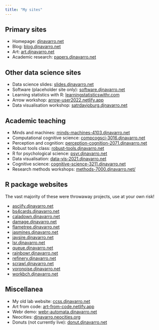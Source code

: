 ```yaml
---
title: "My sites"
---
```


## Primary sites

- Homepage: [djnavarro.net](https://djnavarro.net)
- Blog: [blog.djnavarro.net](https://blog.djnavarro.net)
- Art: [art.djnavarro.net](https://art.djnavarro.net)
- Academic research: [papers.djnavarro.net](https://papers.djnavarro.net)

## Other data science sites

- Data science slides: [slides.djnavarro.net](https://slides.djnavarro.net)
- Software (placeholder site only): [software.djnavarro.net](https://software.djnavarro.net)
- Learning statistics with R: [learningstatisticswithr.com](https://learningstatisticswithr.com)
- Arrow workshop: [arrow-user2022.netlify.app](https://arrow-user2022.netlify.app)
- Data visualisation workshop: [satrdayjoburg.djnavarro.net](https://satrdayjoburg.djnavarro.net)

## Academic teaching

- Minds and machines: [minds-machines-4103.djnavarro.net](minds-machines-4103.djnavarro.net/)
- Computational cognitive science: [compcogsci-3016.djnavarro.net](https://compcogsci-3016.djnavarro.net/)
- Perception and cognition: [perception-cognition-2071.djnavarro.net](https://perception-cognition-2071.djnavarro.net)
- Robust tools class: [robust-tools.djnavarro.net](https://robust-tools.djnavarro.net/)
- R for psychological science: [psyr.djnavarro.net](https://psyr.djnavarro.net)
- Data visualisation: [data-vis-2021.djnavarro.net](https://data-vis-2021.djnavarro.net)
- Cognitive science: [cognitive-science-3211.djnavarro.net](https://cognitive-science-3211.djnavarro.net)
- Research methods workshops: [methods-7000.djnavarro.net/](https://methods-7000.djnavarro.net/)

## R package websites

The vast majority of these were throwaway projects, use at your own risk!

- [asciify.djnavarro.net](https://asciify.djnavarro.net)
- [bs4cards.djnavarro.net](https://bs4cards.djnavarro.net)
- [caladown.djnavarro.net](https://caladown.djnavarro.net)
- [damage.djnavarro.net](https://damage.djnavarro.net)
- [flametree.djnavarro.net](https://flametree.djnavarro.net)
- [jasmines.djnavarro.net](https://jasmines.djnavarro.net)
- [jaysire.djnavarro.net](https://jaysire.djnavarro.net)
- [lsr.djnavarro.net](https://lsr.djnavarro.net)
- [queue.djnavarro.net](https://queue.djnavarro.net)
- [rainbowr.djnavarro.net](https://rainbowr.djnavarro.net)
- [refinery.djnavarro.net](https://refinery.djnavarro.net)
- [scrawl.djnavarro.net](https://scrawl.djnavarro.net)
- [voronoise.djnavarro.net](https://voronoise.djnavarro.net)
- [workbch.djnavarro.net](https://workbch.djnavarro.net)

## Miscellanea

- My old lab website: [ccss.djnavarro.net](https://ccss.djnavarro.net/)
- Art from code: [art-from-code.netlify.app](https://art-from-code.netlify.app)
- Webr demo: [webr-automata.djnavarro.net](https://webr-automata.djnavarro.net)
- Neocities: [djnavarro.neocities.org](https://djnavarro.neocities.org/)
- Donuts (not currently live): [donut.djnavarro.net](https://donut.djnavarro.net)

